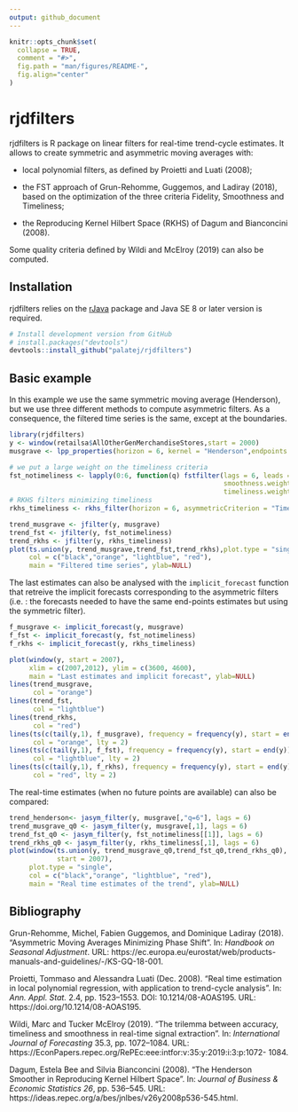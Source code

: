 ```yaml
---
output: github_document
---
```


<!-- README.md is generated from README.Rmd. Please edit that file -->

```r
knitr::opts_chunk$set(
  collapse = TRUE,
  comment = "#>",
  fig.path = "man/figures/README-",
  fig.align="center"
)
```

# rjdfilters

rjdfilters is R package on linear filters for real-time trend-cycle estimates.
It allows to create symmetric and asymmetric moving averages with:

- local polynomial filters, as defined by Proietti and Luati (2008);

- the FST approach  of Grun-Rehomme, Guggemos, and Ladiray (2018), based on the optimization of the three criteria Fidelity, Smoothness and Timeliness;

- the Reproducing Kernel Hilbert Space (RKHS) of Dagum and Bianconcini (2008).

Some quality criteria defined by Wildi and McElroy (2019) can also be computed.

## Installation

rjdfilters relies on the [rJava](https://CRAN.R-project.org/package=rJava) package and Java SE 8 or later version is required.

```r
# Install development version from GitHub
# install.packages("devtools")
devtools::install_github("palatej/rjdfilters")
```

## Basic example

In this example we use the same symmetric moving average (Henderson), but we use three different methods to compute asymmetric filters. As a consequence, the filtered time series is the same, except at the boundaries.

```r
library(rjdfilters)
y <- window(retailsa$AllOtherGenMerchandiseStores,start = 2000)
musgrave <- lpp_properties(horizon = 6, kernel = "Henderson",endpoints = "LC")$filters.coef

# we put a large weight on the timeliness criteria
fst_notimeliness <- lapply(0:6, function(q) fstfilter(lags = 6, leads = q,
                                                      smoothness.weight = 1/1000,
                                                      timeliness.weight = 1-1/1000)$filter)
# RKHS filters minimizing timeliness
rkhs_timeliness <- rkhs_filter(horizon = 6, asymmetricCriterion = "Timeliness")$filters.coef

trend_musgrave <- jfilter(y, musgrave)
trend_fst <- jfilter(y, fst_notimeliness)
trend_rkhs <- jfilter(y, rkhs_timeliness)
plot(ts.union(y, trend_musgrave,trend_fst,trend_rkhs),plot.type = "single",
     col = c("black","orange", "lightblue", "red"),
     main = "Filtered time series", ylab=NULL)
```

The last estimates can also be analysed with the `implicit_forecast` function that retreive the implicit forecasts corresponding to the asymmetric filters (i.e. : the forecasts needed to have the same end-points estimates but using the symmetric filter).

```r
f_musgrave <- implicit_forecast(y, musgrave)
f_fst <- implicit_forecast(y, fst_notimeliness)
f_rkhs <- implicit_forecast(y, rkhs_timeliness)

plot(window(y, start = 2007),
     xlim = c(2007,2012), ylim = c(3600, 4600),
     main = "Last estimates and implicit forecast", ylab=NULL)
lines(trend_musgrave,
      col = "orange")
lines(trend_fst,
      col = "lightblue")
lines(trend_rkhs,
      col = "red")
lines(ts(c(tail(y,1), f_musgrave), frequency = frequency(y), start = end(y)),
      col = "orange", lty = 2)
lines(ts(c(tail(y,1), f_fst), frequency = frequency(y), start = end(y)),
      col = "lightblue", lty = 2)
lines(ts(c(tail(y,1), f_rkhs), frequency = frequency(y), start = end(y)),
      col = "red", lty = 2)
```

The real-time estimates (when no future points are available) can also be compared:

```r
trend_henderson<- jasym_filter(y, musgrave[,"q=6"], lags = 6)
trend_musgrave_q0 <- jasym_filter(y, musgrave[,1], lags = 6)
trend_fst_q0 <- jasym_filter(y, fst_notimeliness[[1]], lags = 6)
trend_rkhs_q0 <- jasym_filter(y, rkhs_timeliness[,1], lags = 6)
plot(window(ts.union(y, trend_musgrave_q0,trend_fst_q0,trend_rkhs_q0),
            start = 2007),
     plot.type = "single",
     col = c("black","orange", "lightblue", "red"),
     main = "Real time estimates of the trend", ylab=NULL)
```

## Bibliography

Grun-Rehomme, Michel, Fabien Guggemos, and Dominique Ladiray (2018). “Asymmetric Moving Averages Minimizing Phase Shift”. In: *Handbook on Seasonal Adjustment*. URL: https://ec.europa.eu/eurostat/web/products-manuals-and-guidelines/-/KS-GQ-18-001.

Proietti, Tommaso and Alessandra Luati (Dec. 2008). “Real time estimation in local polynomial regression, with application to trend-cycle analysis”. In: *Ann. Appl. Stat.* 2.4, pp. 1523–1553. DOI: 10.1214/08-AOAS195. URL: https://doi.org/10.1214/08-AOAS195.

Wildi, Marc and Tucker McElroy (2019). “The trilemma between accuracy, timeliness and smoothness in real-time signal extraction”. In: *International Journal of Forecasting* 35.3, pp. 1072–1084. URL: https://EconPapers.repec.org/RePEc:eee:intfor:v:35:y:2019:i:3:p:1072- 1084.

Dagum, Estela Bee and Silvia Bianconcini (2008). “The Henderson Smoother in Reproducing Kernel Hilbert Space”. In: *Journal of Business & Economic Statistics 26*, pp. 536–545. URL: https://ideas.repec.org/a/bes/jnlbes/v26y2008p536-545.html.
